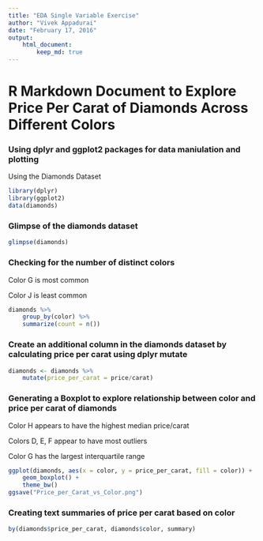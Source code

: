 ```yaml
---
title: "EDA Single Variable Exercise"
author: "Vivek Appadurai"
date: "February 17, 2016"
output:
    html_document:
        keep_md: true
---
```


# R Markdown Document to Explore Price Per Carat of Diamonds Across Different Colors

### Using dplyr and ggplot2 packages for data maniulation and plotting

Using the Diamonds Dataset

```r
library(dplyr)
library(ggplot2)
data(diamonds)
```

### Glimpse of the diamonds dataset

```r
glimpse(diamonds)
```

### Checking for the number of distinct colors

Color G is most common 

Color J is least common

```r
diamonds %>%
    group_by(color) %>%
    summarize(count = n())
```

### Create an additional column in the diamonds dataset by calculating price per carat using dplyr mutate

```r
diamonds <- diamonds %>% 
    mutate(price_per_carat = price/carat)
```

### Generating a Boxplot to explore relationship between color and price per carat of diamonds

Color H appears to have the highest median price/carat

Colors D, E, F appear to have most outliers

Color G has the largest interquartile range

```r
ggplot(diamonds, aes(x = color, y = price_per_carat, fill = color)) + 
    geom_boxplot() + 
    theme_bw()
ggsave("Price_per_Carat_vs_Color.png")
```

### Creating text summaries of price per carat based on color

```r
by(diamonds$price_per_carat, diamonds$color, summary)
```